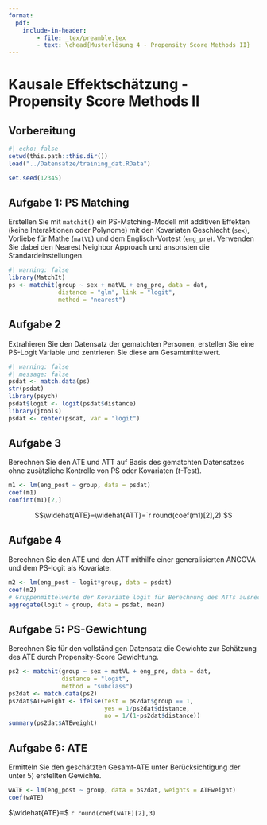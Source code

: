 ```yaml
---
format: 
  pdf:
    include-in-header: 
        - file: _tex/preamble.tex
        - text: \chead{Musterlösung 4 - Propensity Score Methods II}
---
```


# Kausale Effektschätzung - Propensity Score Methods II

## Vorbereitung

```r
#| echo: false
setwd(this.path::this.dir())
load("../Datensätze/training_dat.RData")
```

```r
set.seed(12345)
```

## Aufgabe 1: PS Matching

Erstellen Sie mit `matchit()` ein PS-Matching-Modell mit additiven Effekten (keine Interaktionen oder Polynome) mit den Kovariaten Geschlecht (`sex`), Vorliebe für Mathe (`matVL`) und dem Englisch-Vortest (`eng_pre`). Verwenden Sie dabei den Nearest Neighbor Approach und ansonsten die Standardeinstellungen.

```r
#| warning: false
library(MatchIt)
ps <- matchit(group ~ sex + matVL + eng_pre, data = dat,
              distance = "glm", link = "logit",
              method = "nearest")
```

## Aufgabe 2 

Extrahieren Sie den Datensatz der gematchten Personen, erstellen Sie eine PS-Logit Variable und zentrieren Sie diese am Gesamtmittelwert. 

```r
#| warning: false
#| message: false
psdat <- match.data(ps)
str(psdat)
library(psych)
psdat$logit <- logit(psdat$distance)
library(jtools)
psdat <- center(psdat, var = "logit") 
```

## Aufgabe 3

Berechnen Sie den ATE und ATT auf Basis des gematchten Datensatzes ohne zusätzliche Kontrolle von PS oder Kovariaten (*t*-Test).

```r
m1 <- lm(eng_post ~ group, data = psdat)
coef(m1)
confint(m1)[2,]
```

$$\widehat{ATE}=\widehat{ATT}=`r round(coef(m1)[2],2)`$$


## Aufgabe 4

Berechnen Sie den ATE und den ATT mithilfe einer generalisierten ANCOVA und dem PS-logit als Kovariate.  

```r
m2 <- lm(eng_post ~ logit*group, data = psdat)
coef(m2)
# Gruppenmittelwerte der Kovariate logit für Berechnung des ATTs ausrechnen
aggregate(logit ~ group, data = psdat, mean)
```

\begin{align*}
  \widehat{ATE} &= \alpha_2 = -0.040 \\
  \widehat{ATT} &= \alpha_2 + \alpha_3 \cdot \text{logit}_{\text{english=1}} \\
                &= -0.040 - 0.058 \cdot 0.316 = -0.061
\end{align*}


## Aufgabe 5: PS-Gewichtung

Berechnen Sie für den vollständigen Datensatz die Gewichte zur Schätzung des ATE durch  Propensity-Score Gewichtung.

```r
ps2 <- matchit(group ~ sex + matVL + eng_pre, data = dat,
               distance = "logit",
               method = "subclass")
ps2dat <- match.data(ps2)
ps2dat$ATEweight <- ifelse(test = ps2dat$group == 1, 
                           yes = 1/ps2dat$distance,
                           no = 1/(1-ps2dat$distance))
summary(ps2dat$ATEweight)
```

## Aufgabe 6: ATE

Ermitteln Sie den geschätzten Gesamt-ATE unter Berücksichtigung der unter 5) erstellten Gewichte. 

```r
wATE <- lm(eng_post ~ group, data = ps2dat, weights = ATEweight)
coef(wATE)
```

$\widehat{ATE}=$ `r round(coef(wATE)[2],3)`
